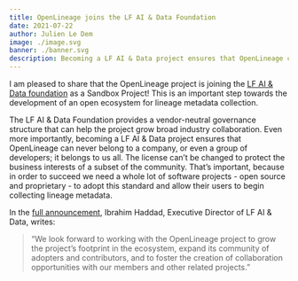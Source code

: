 ```yaml
---
title: OpenLineage joins the LF AI & Data Foundation
date: 2021-07-22
author: Julien Le Dem
image: ./image.svg
banner: ./banner.svg
description: Becoming a LF AI & Data project ensures that OpenLineage can never belong to a company, or even a group of developers; it belongs to us all.
---
```


I am pleased to share that the OpenLineage project is joining the [LF AI & Data foundation](https://lfaidata.foundation) as a Sandbox Project! This is an important step towards the development of an open ecosystem for lineage metadata collection.

The LF AI & Data Foundation provides a vendor-neutral governance structure that can help the project grow broad industry collaboration. Even more importantly, becoming a LF AI & Data project ensures that OpenLineage can never belong to a company, or even a group of developers; it belongs to us all. The license can’t be changed to protect the business interests of a subset of the community. That’s important, because in order to succeed we need a whole lot of software projects - open source and proprietary - to adopt this standard and allow their users to begin collecting lineage metadata.

In the [full announcement](https://lfaidata.foundation/blog/2021/07/22/openlineage-joins-lf-ai-data-as-new-sandbox-project/), Ibrahim Haddad, Executive Director of LF AI & Data, writes:

> “We look forward to working with the OpenLineage project to grow the project’s footprint in the ecosystem, expand its community of adopters and contributors, and to foster the creation of collaboration opportunities with our members and other related projects.”

